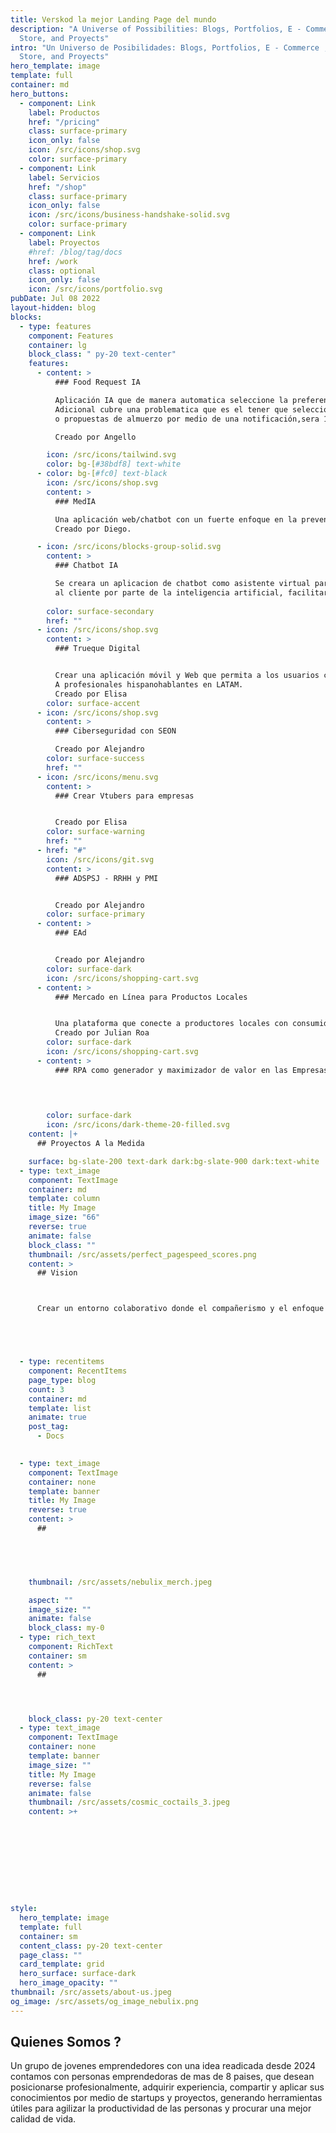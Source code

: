 ```yaml
---
title: Verskod la mejor Landing Page del mundo
description: "A Universe of Possibilities: Blogs, Portfolios, E - Commerce , Online
  Store, and Proyects"
intro: "Un Universo de Posibilidades: Blogs, Portfolios, E - Commerce , Online
  Store, and Proyects"
hero_template: image
template: full
container: md
hero_buttons:
  - component: Link
    label: Productos
    href: "/pricing"
    class: surface-primary
    icon_only: false
    icon: /src/icons/shop.svg
    color: surface-primary
  - component: Link
    label: Servicios
    href: "/shop"
    class: surface-primary
    icon_only: false
    icon: /src/icons/business-handshake-solid.svg
    color: surface-primary
  - component: Link
    label: Proyectos
    #href: /blog/tag/docs
    href: /work
    class: optional
    icon_only: false
    icon: /src/icons/portfolio.svg
pubDate: Jul 08 2022
layout-hidden: blog
blocks:
  - type: features
    component: Features
    container: lg
    block_class: " py-20 text-center"
    features:
      - content: >
          ### Food Request IA 

          Aplicación IA que de manera automatica seleccione la preferencioa del almuerzo a una hora especifica por persona 
          Adicional cubre una problematica que es el tener que seleccionar la comida y mas cuando no hay tiempo. La aplicacion brindara 3 tipos de almuerzos
          o propuestas de almuerzo por medio de una notificación,sera 100% automatico y autonomo y con domicilio incluido. 

          Creado por Angello 

        icon: /src/icons/tailwind.svg
        color: bg-[#38bdf8] text-white
      - color: bg-[#fc0] text-black
        icon: /src/icons/shop.svg
        content: >
          ### MedIA

          Una aplicación web/chatbot con un fuerte enfoque en la prevención de enfermedades que ayuda a los médicos y a los pacientes a encontrar el diagnóstico y medicamento mas precisos posibles, eliminando/reduciendo el error humano. Te informa sobre los posibles diagnósticos, ventajas y desventajas de cualquier medicamento que puedas tomar, basándose en la información proporcionada por el médico (fotos, síntomas, exámenes, enfermedades anteriores, etc.) y tu historial medico.
          Creado por Diego.

      - icon: /src/icons/blocks-group-solid.svg
        content: >
          ### Chatbot IA

          Se creara un aplicacion de chatbot como asistente virtual para las empresas o Landing page que lo requieran para agilizar y mostrar mejor la informacion que se quiere brindar >
          al cliente por parte de la inteligencia artificial, facilitar el servicio al cliente personalizado y adicional mostrar mejor la informacion de la pagina web. 
          
        color: surface-secondary
        href: ""
      - icon: /src/icons/shop.svg
        content: >
          ### Trueque Digital


          Crear una aplicación móvil y Web que permita a los usuarios comprar productos a cambio de servicios de manera segura y eficiente, con la posibilidad de realizar trueques en línea y en persona.
          A profesionales hispanohablantes en LATAM.
          Creado por Elisa
        color: surface-accent
      - icon: /src/icons/shop.svg
        content: >
          ### Ciberseguridad con SEON   

          Creado por Alejandro
        color: surface-success
        href: ""
      - icon: /src/icons/menu.svg
        content: >
          ### Crear Vtubers para empresas


          Creado por Elisa
        color: surface-warning
        href: ""
      - href: "#"
        icon: /src/icons/git.svg
        content: >
          ### ADSPSJ - RRHH y PMI


          Creado por Alejandro
        color: surface-primary
      - content: >
          ### EAd


          Creado por Alejandro
        color: surface-dark
        icon: /src/icons/shopping-cart.svg
      - content: >
          ### Mercado en Línea para Productos Locales


          Una plataforma que conecte a productores locales con consumidores, facilitando la compra y venta de productos frescos y artesanales.
          Creado por Julian Roa
        color: surface-dark
        icon: /src/icons/shopping-cart.svg
      - content: >
          ### RPA como generador y maximizador de valor en las Empresas


          
          
        color: surface-dark
        icon: /src/icons/dark-theme-20-filled.svg
    content: |+
      ## Proyectos A la Medida 

    surface: bg-slate-200 text-dark dark:bg-slate-900 dark:text-white
  - type: text_image
    component: TextImage
    container: md
    template: column
    title: My Image
    image_size: "66"
    reverse: true
    animate: false
    block_class: ""
    thumbnail: /src/assets/perfect_pagespeed_scores.png
    content: >
      ## Vision 



      Crear un entorno colaborativo donde el compañerismo y el enfoque se combinan para fomentar el crecimiento personal y profesional, promoviendo la transmisión y el intercambio de conocimientos como base para el desarrollo colectivo y el éxito compartido.





  - type: recentitems
    component: RecentItems
    page_type: blog
    count: 3
    container: md
    template: list
    animate: true
    post_tag:
      - Docs
   

  - type: text_image
    component: TextImage
    container: none
    template: banner
    title: My Image
    reverse: true
    content: >
      ##  

 



    thumbnail: /src/assets/nebulix_merch.jpeg

    aspect: ""
    image_size: ""
    animate: false
    block_class: my-0
  - type: rich_text
    component: RichText
    container: sm
    content: >
      ## 




    block_class: py-20 text-center
  - type: text_image
    component: TextImage
    container: none
    template: banner
    image_size: ""
    title: My Image
    reverse: false
    animate: false
    thumbnail: /src/assets/cosmic_coctails_3.jpeg
    content: >+










style:
  hero_template: image
  template: full
  container: sm
  content_class: py-20 text-center
  page_class: ""
  card_template: grid
  hero_surface: surface-dark
  hero_image_opacity: ""
thumbnail: /src/assets/about-us.jpeg
og_image: /src/assets/og_image_nebulix.png
---
```


## Quienes Somos ? 
Un grupo de jovenes emprendedores con una idea readicada desde 2024 
contamos con personas emprendedoras de mas de 8 paises, 
que desean posicionarse profesionalmente, adquirir experiencia,
compartir y aplicar sus conocimientos por medio de startups y proyectos, 
generando herramientas útiles para agilizar la productividad de las personas 
y procurar una mejor calidad de vida.